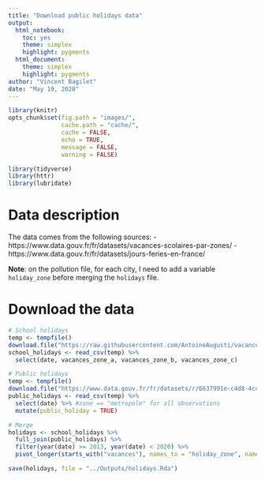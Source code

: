```yaml
---
title: "Download public holidays data"
output: 
  html_notebook: 
    toc: yes
    theme: simplex
    highlight: pygments
  html_document:
    theme: simplex
    highlight: pygments
author: "Vincent Bagilet"
date: "May 19, 2020"
---
```


```r
library(knitr)
opts_chunk$set(fig.path = "images/",
               cache.path = "cache/",
               cache = FALSE,
               echo = TRUE,
               message = FALSE,
               warning = FALSE)  
```  

```r
library(tidyverse)
library(httr)
library(lubridate)
```

# Data description

The data comes from the following sources: 
- https://www.data.gouv.fr/fr/datasets/vacances-scolaires-par-zones/
- https://www.data.gouv.fr/fr/datasets/jours-feries-en-france/ 

**Note**: on the pollution file, for each city, I need to add a variable `holiday_zone` before merging the `holidays` file.

# Download the data

```r
# School holidays
temp <- tempfile()
download.file("https://raw.githubusercontent.com/AntoineAugusti/vacances-scolaires/master/data.csv", temp)
school_holidays <- read_csv(temp) %>% 
  select(date, vacances_zone_a, vacances_zone_b, vacances_zone_c)

# Public holidays
temp <- tempfile()
download.file("https://www.data.gouv.fr/fr/datasets/r/6637991e-c4d8-4cd6-854e-ce33c5ab49d5", temp)
public_holidays <- read_csv(temp) %>% 
  select(date) %>% #zone == "metropole" for all observations
  mutate(public_holiday = TRUE)

# Merge 
holidays <- school_holidays %>% 
  full_join(public_holidays) %>% 
  filter(year(date) >= 2013, year(date) < 2020) %>% 
  pivot_longer(starts_with("vacances"), names_to = "holiday_zone", names_prefix = "vacances_zone_", values_to = "school_holiday")

save(holidays, file = "../Outputs/holidays.Rda")
```





